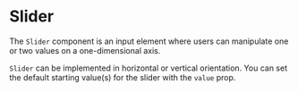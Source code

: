 
<Meta title="MDX|Slider" />

# Slider

The `Slider` component is an input element where users can manipulate one or two values on a one-dimensional axis. 

`Slider` can be implemented in horizontal or vertical orientation. You can set the default starting value(s) for the slider with the `value` prop. 

<Props of={Slider} />
